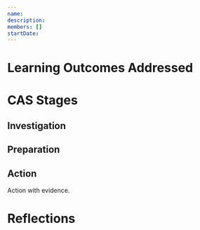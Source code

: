 ```yaml
---
name:
description:
members: []
startDate:
---
```


# Learning Outcomes Addressed

<CASStrandsHours creativityHours={0} activityHours={0} serviceHours={0} />

# CAS Stages

## Investigation

## Preparation

## Action

Action with evidence.

# Reflections
